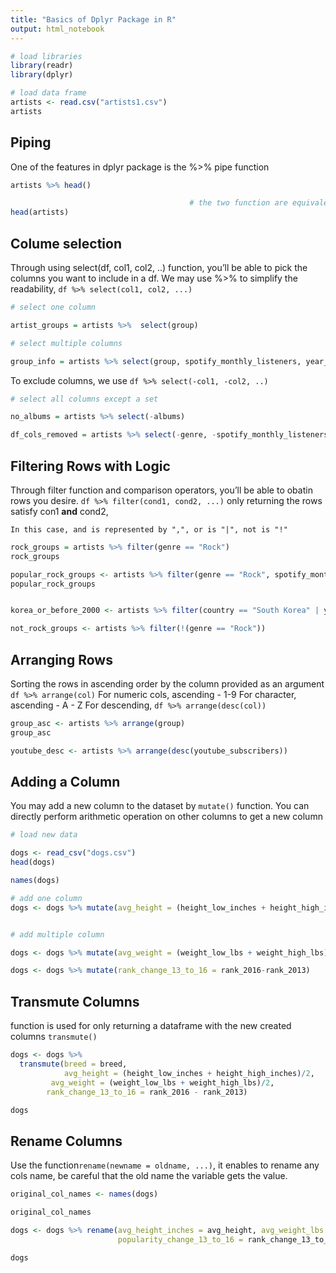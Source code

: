 ```yaml
---
title: "Basics of Dplyr Package in R"
output: html_notebook
---
```


```r
# load libraries
library(readr)
library(dplyr)
```

```r
# load data frame
artists <- read.csv("artists1.csv")
artists
```

## Piping

One of the features in dplyr package is the %>% pipe function

``` r
artists %>% head()

                                        # the two function are equivalent
head(artists)
```
## Colume selection

Through using select(df, col1, col2, ..) function, you'll be able to pick the columns you want to include in a df.
We may use %>% to simplify the readability, 
	```
	df %>% select(col1, col2, ...)
	```

```r
# select one column

artist_groups = artists %>%  select(group)


```

```r
# select multiple columns

group_info = artists %>% select(group, spotify_monthly_listeners, year_founded)

```

To exclude columns, we use ``` df %>% select(-col1, -col2, ..) ```

``` r
# select all columns except a set

no_albums = artists %>% select(-albums)

df_cols_removed = artists %>% select(-genre, -spotify_monthly_listeners, -year_founded)
```

## Filtering Rows with Logic

Through filter function and comparison operators, you'll be able to obatin rows you desire. ```df %>% filter(cond1, cond2, ...)``` 
only returning the rows satisfy con1 **and** cond2,

	In this case, and is represented by ",", or is "|", not is "!"


```r
rock_groups = artists %>% filter(genre == "Rock")
rock_groups

popular_rock_groups <- artists %>% filter(genre == "Rock", spotify_monthly_listeners > 20000000)
popular_rock_groups


korea_or_before_2000 <- artists %>% filter(country == "South Korea" | year_founded <= 2000)

not_rock_groups <- artists %>% filter(!(genre == "Rock"))
```

## Arranging Rows

Sorting the rows in ascending order by the column provided as an argument ``` df %>% arrange(col) ```
	For numeric cols, ascending - 1-9
	For character, ascending - A - Z
For descending, ```df %>% arrange(desc(col))```

``` r

group_asc <- artists %>% arrange(group)
group_asc

youtube_desc <- artists %>% arrange(desc(youtube_subscribers))

```

## Adding a Column

You may add a new column to the dataset by ```mutate()``` function. You can directly perform arithmetic operation on other columns to get a new column

```r

# load new data

dogs <- read_csv("dogs.csv")
head(dogs)

names(dogs)

# add one column
dogs <- dogs %>% mutate(avg_height = (height_low_inches + height_high_inches)/2)


# add multiple column

dogs <- dogs %>% mutate(avg_weight = (weight_low_lbs + weight_high_lbs)/2)

dogs <- dogs %>% mutate(rank_change_13_to_16 = rank_2016-rank_2013)

```

## Transmute Columns

function is used for only returning a dataframe with the new created columns ```transmute()```

``` r
dogs <- dogs %>%
  transmute(breed = breed,
            avg_height = (height_low_inches + height_high_inches)/2,
         avg_weight = (weight_low_lbs + weight_high_lbs)/2,
        rank_change_13_to_16 = rank_2016 - rank_2013)

dogs

```

## Rename Columns

Use the function```rename(newname = oldname, ...)```, it enables to rename any cols name, be careful that the old name the variable gets the value.

```r

original_col_names <- names(dogs)

original_col_names

dogs <- dogs %>% rename(avg_height_inches = avg_height, avg_weight_lbs = avg_weight,
                        popularity_change_13_to_16 = rank_change_13_to_16)

dogs




```




